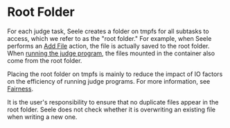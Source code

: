 
# Root Folder

For each judge task, Seele creates a folder on tmpfs for all subtasks to access, which we refer to as the "root folder." For example, when Seele performs an [Add File](/tasks/files) action, the file is actually saved to the root folder. When [running the judge program](/tasks/judge), the files mounted in the container also come from the root folder.

Placing the root folder on tmpfs is mainly to reduce the impact of IO factors on the efficiency of running judge programs. For more information, see [Fairness](/advanced/fairness).

<Callout type="info">
  It is the user's responsibility to ensure that no duplicate files appear in
  the root folder. Seele does not check whether it is overwriting an existing
  file when writing a new one.
</Callout>
